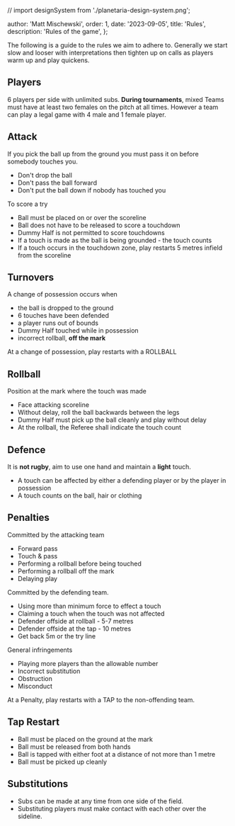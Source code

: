 // import designSystem from './planetaria-design-system.png';

  author: 'Matt Mischewski',
  order: 1,
  date: '2023-09-05',
  title: 'Rules',
  description: 'Rules of the game',
};


The following is a guide to the rules we aim to adhere to. Generally we start slow and looser with interpretations then tighten up on calls as players warm up and play quickens.

## Players

6 players per side with unlimited subs. **During tournaments**, mixed Teams must have at least two females on the pitch at all times. However a team can play a legal game with 4 male and 1 female player.

## Attack

If you pick the ball up from the ground you must pass it on before somebody touches you.

- Don't drop the ball
- Don't pass the ball forward
- Don't put the ball down if nobody has touched you

To score a try

- Ball must be placed on or over the scoreline
- Ball does not have to be released to score a touchdown
- Dummy Half is not permitted to score touchdowns
- If a touch is made as the ball is being grounded - the touch counts
- If a touch occurs in the touchdown zone, play restarts 5 metres infield from the scoreline

## Turnovers

A change of possession occurs when

- the ball is dropped to the ground
- 6 touches have been defended
- a player runs out of bounds
- Dummy Half touched while in possession
- incorrect rollball, **off the mark**

At a change of possession, play restarts with a ROLLBALL

## Rollball

Position at the mark where the touch was made

- Face attacking scoreline
- Without delay, roll the ball backwards between the legs
- Dummy Half must pick up the ball cleanly and play without delay
- At the rollball, the Referee shall indicate the touch count

## Defence

It is **not rugby**, aim to use one hand and maintain a **light** touch.

- A touch can be affected by either a defending player or by the player in possession
- A touch counts on the ball, hair or clothing

## Penalties

Committed by the attacking team

- Forward pass
- Touch & pass
- Performing a rollball before being touched
- Performing a rollball off the mark
- Delaying play

Committed by the defending team.

- Using more than minimum force to effect a touch
- Claiming a touch when the touch was not affected
- Defender offside at rollball - 5-7 metres
- Defender offside at the tap - 10 metres
- Get back 5m or the try line

General infringements

- Playing more players than the allowable number
- Incorrect substitution
- Obstruction
- Misconduct

At a Penalty, play restarts with a TAP to the non-offending team.

## Tap Restart

- Ball must be placed on the ground at the mark
- Ball must be released from both hands
- Ball is tapped with either foot at a distance of not more than 1 metre
- Ball must be picked up cleanly

## Substitutions

- Subs can be made at any time from one side of the field.
- Substituting players must make contact with each other over the sideline.

<PlayNav />

